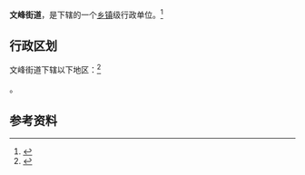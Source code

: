 {{中国乡级行政区|32/10/02/003/000}}

'''文峰街道'''，是{{PRC admin/fullname|32/10/02/003/000|3}}下辖的一个[[乡镇|乡镇]]级行政单位。<ref>{{PRC admin/ref sgc|{{PRC admin/parent|32/10/02/003/000}}}}</ref>

== 行政区划 ==

文峰街道下辖以下地区：<ref>{{PRC admin/ref sgc|32/10/02/003/000}}</ref>

{{PRC admin/children|32/10/02/003/000}}。

== 参考资料 ==

{{reflist}}

{{行政区划小作品}}
{{PRC admin/navcat|32/10/02/003/000}}